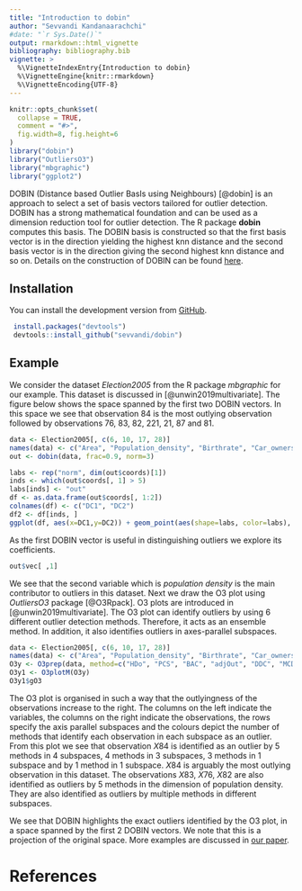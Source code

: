 ```yaml
---
title: "Introduction to dobin"
author: "Sevvandi Kandanaarachchi"
#date: "`r Sys.Date()`"
output: rmarkdown::html_vignette
bibliography: bibliography.bib
vignette: >
  %\VignetteIndexEntry{Introduction to dobin}
  %\VignetteEngine{knitr::rmarkdown}
  %\VignetteEncoding{UTF-8}
---
```


```r
knitr::opts_chunk$set(
  collapse = TRUE,
  comment = "#>",
  fig.width=8, fig.height=6
)
library("dobin")
library("OutliersO3")
library("mbgraphic")
library("ggplot2")
```
DOBIN (Distance based Outlier BasIs using Neighbours) [@dobin] is an approach to select a set of basis vectors tailored for outlier detection. DOBIN has a strong mathematical foundation and can be used as a dimension reduction tool for outlier detection.  The R package **dobin** computes this basis.  The DOBIN basis is constructed so that the first basis vector is in the direction yielding the highest knn distance and the second basis vector is in the direction giving the second highest knn distance and so on. Details on the construction of DOBIN can be found [here](https://www.researchgate.net/publication/335568867_Dimension_reduction_for_outlier_detection_using_DOBIN).

## Installation
You can install the development version from [GitHub](https://github.com/sevvandi/dobin).
```r
 install.packages("devtools")
 devtools::install_github("sevvandi/dobin")
```

## Example
We consider the dataset *Election2005* from the R package *mbgraphic* for our example. This dataset is discussed in [@unwin2019multivariate]. The figure below shows the space spanned by the first two DOBIN vectors. In this space we see that observation 84 is the most outlying observation followed by observations 76, 83, 82, 221, 21, 87 and 81.  

```r
data <- Election2005[, c(6, 10, 17, 28)]
names(data) <- c("Area", "Population_density", "Birthrate", "Car_ownership")
out <- dobin(data, frac=0.9, norm=3)

labs <- rep("norm", dim(out$coords)[1])
inds <- which(out$coords[, 1] > 5)
labs[inds] <- "out"
df <- as.data.frame(out$coords[, 1:2])
colnames(df) <- c("DC1", "DC2")
df2 <- df[inds, ]
ggplot(df, aes(x=DC1,y=DC2)) + geom_point(aes(shape=labs, color=labs), size=2 ) + geom_text(data=df2, aes(DC1, DC2, label = inds), nudge_x = 0.5) + theme_bw()
```

As the first DOBIN vector is useful in distinguishing outliers we explore its coefficients.
```r
out$vec[ ,1]
```
We see that the second variable which is *population density* is the main contributor to outliers in this dataset.  Next we draw the O3 plot using *OutliersO3* package [@O3Rpack]. O3 plots are introduced in [@unwin2019multivariate]. The O3 plot can identify outliers by using 6 different outlier detection methods. Therefore, it acts as an ensemble method. In addition, it also identifies outliers in axes-parallel subspaces. 

```r
data <- Election2005[, c(6, 10, 17, 28)]
names(data) <- c("Area", "Population_density", "Birthrate", "Car_ownership")
O3y <- O3prep(data, method=c("HDo", "PCS", "BAC", "adjOut", "DDC", "MCD"))
O3y1 <- O3plotM(O3y)
O3y1$gO3
```
The O3 plot is organised in such a way that the outlyingness of the observations increase to the right. The columns on the left indicate the variables, the columns on the right indicate the observations, the rows specify the axis parallel subspaces and the colours depict the number of methods that identify each observation in each subspace as an outlier. From this plot we see that observation $X84$ is identified as an outlier by $5$ methods in $4$ subspaces, $4$ methods in $3$ subspaces, $3$ methods in $1$ subspace and by $1$ method in $1$ subspace. $X84$ is arguably the most outlying observation in this dataset. The observations $X83$, $X76$, $X82$ are also identified as outliers by $5$ methods in the dimension of population density. They are also identified as outliers by multiple methods in different subspaces. 

We see that DOBIN highlights the exact outliers identified by the O3 plot, in a space spanned by the first 2 DOBIN vectors. We note that this is a projection of the original space. More examples are discussed in [our paper](https://www.researchgate.net/publication/335568867_Dimension_reduction_for_outlier_detection_using_DOBIN).   


# References

